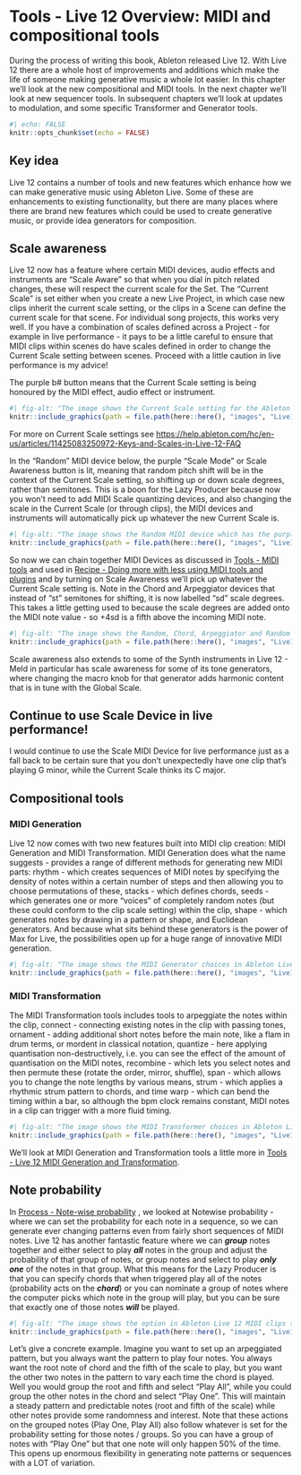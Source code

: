 # Tools - Live 12 Overview: MIDI and compositional tools {#Chapter-030-Tools-Live12_Intro}

During the process of writing this book, Ableton released Live 12. With Live 12 there are a whole host of improvements and additions which make the life of someone making generative music a whole lot easier. In this chapter we'll look at the new compositional and MIDI tools. In the next chapter we'll look at new sequencer tools. In subsequent chapters we'll look at updates to modulation, and some specific Transformer and Generator tools.

```r
#| echo: FALSE
knitr::opts_chunk$set(echo = FALSE)
```

::: callout-tip
## Key idea

Live 12 contains a number of tools and new features which enhance how we can make generative music using Ableton Live. Some of these are enhancements to existing functionality, but there are many places where there are brand new features which could be used to create generative music, or provide idea generators for composition.
:::

## Scale awareness

Live 12 now has a feature where certain MIDI devices, audio effects and instruments are "Scale Aware" so that when you dial in pitch related changes, these will respect the current scale for the Set. The "Current Scale" is set either when you create a new Live Project, in which case new clips inherit the current scale setting, or the clips in a Scene can define the current scale for that scene. For individual song projects, this works very well. If you have a combination of scales defined across a Project - for example in live performance - it pays to be a little careful to ensure that MIDI clips within scenes do have scales defined in order to change the Current Scale setting between scenes. Proceed with a little caution in live performance is my advice!

The purple b# button means that the Current Scale setting is being honoured by the MIDI effect, audio effect or instrument.

```r
#| fig-alt: "The image shows the Current Scale setting for the Ableton Live set. In this case it is set to C Major."
knitr::include_graphics(path = file.path(here::here(), "images", "Live12_Scale.png"))
```

For more on Current Scale settings see <https://help.ableton.com/hc/en-us/articles/11425083250972-Keys-and-Scales-in-Live-12-FAQ>

In the "Random" MIDI device below, the purple "Scale Mode" or Scale Awareness button is lit, meaning that random pitch shift will be in the context of the Current Scale setting, so shifting up or down scale degrees, rather than semitones. This is a boon for the Lazy Producer because now you won't need to add MIDI Scale quantizing devices, and also changing the scale in the Current Scale (or through clips), the MIDI devices and instruments will automatically pick up whatever the new Current Scale is.

```r
#| fig-alt: "The image shows the Random MIDI device which has the purple scale awareness button switched on."
knitr::include_graphics(path = file.path(here::here(), "images", "Live12_Random_ScaleAware.png"))
```

So now we can chain together MIDI Devices as discussed in [Tools - MIDI tools](#Chapter-004-Tools-MIDI_tools) and used in [Recipe - Doing more with less using MIDI tools and plugins](#Chapter-006-Recipe-MIDI_tools) and by turning on Scale Awareness we'll pick up whatever the Current Scale setting is. Note in the Chord and Arpeggiator devices that instead of "st" semitones for shifting, it is now labelled "sd" scale degrees. This takes a little getting used to because the scale degrees are added onto the MIDI note value - so +4sd is a fifth above the incoming MIDI note.

```r
#| fig-alt: "The image shows the Random, Chord, Arpeggiator and Random MIDI devices. Each of these has the purple scale awareness button switched on."
knitr::include_graphics(path = file.path(here::here(), "images", "Live12_ScaleAware_MIDI_Devices.png"))
```

Scale awareness also extends to some of the Synth instruments in Live 12 - Meld in particular has scale awareness for some of its tone generators, where changing the macro knob for that generator adds harmonic content that is in tune with the Global Scale.

::: callout-caution
## Continue to use Scale Device in live performance!

I would continue to use the Scale MIDI Device for live performance just as a fall back to be certain sure that you don't unexpectedly have one clip that's playing G minor, while the Current Scale thinks its C major.
:::

## Compositional tools

### MIDI Generation

Live 12 now comes with two new features built into MIDI clip creation: MIDI Generation and MIDI Transformation. MIDI Generation does what the name suggests - provides a range of different methods for generating new MIDI parts: rhythm - which creates sequences of MIDI notes by specifying the density of notes within a certain number of steps and then allowing you to choose permutations of these, stacks - which defines chords, seeds - which generates one or more "voices" of completely random notes (but these could conform to the clip scale setting) within the clip, shape - which generates notes by drawing in a pattern or shape, and Euclidean generators. And because what sits behind these generators is the power of Max for Live, the possibilities open up for a huge range of innovative MIDI generation.

```r
#| fig-alt: "The image shows the MIDI Generator choices in Ableton Live 12."
knitr::include_graphics(path = file.path(here::here(), "images", "Live12_MIDIGenerators.png"))
```

### MIDI Transformation

The MIDI Transformation tools includes tools to arpeggiate the notes within the clip, connect - connecting existing notes in the clip with passing tones, ornament - adding additional short notes before the main note, like a flam in drum terms, or mordent in classical notation, quantize - here applying quantisation non-destructively, i.e. you can see the effect of the amount of quantisation on the MIDI notes, recombine - which lets you select notes and then permute these (rotate the order, mirror, shuffle), span - which allows you to change the note lengths by various means, strum - which applies a rhythmic strum pattern to chords, and time warp - which can bend the timing within a bar, so although the bpm clock remains constant, MIDI notes in a clip can trigger with a more fluid timing.

```r
#| fig-alt: "The image shows the MIDI Transformer choices in Ableton Live 12."
knitr::include_graphics(path = file.path(here::here(), "images", "Live12_MIDI_Transformers.png"))
```

We'll look at MIDI Generation and Transformation tools a little more in 
[Tools - Live 12 MIDI Generation and Transformation](#Chapter-033-Tools-Live12_MIDI_Generation_Transformation).

## Note probability

In [Process - Note-wise probability](#Chapter-002-Process-Note_wise_probability) , we looked at Notewise probability - where we can set the probability for each note in a sequence, so we can generate ever changing patterns even from fairly short sequences of MIDI notes. Live 12 has another fantastic feature where we can ***group*** notes together and either select to play ***all*** notes in the group and adjust the probability of that group of notes, or group notes and select to play ***only one*** of the notes in that group. What this means for the Lazy Producer is that you can specify chords that when triggered play all of the notes (probability acts on the ***chord***) or you can nominate a group of notes where the computer picks which note in the group will play, but you can be sure that exactly one of those notes ***will*** be played.

```r
#| fig-alt: "The image shows the option in Ableton Live 12 MIDI clips to Group Notes and Play One or Play All."
knitr::include_graphics(path = file.path(here::here(), "images", "Live12_GroupNotes.png"))
```

Let's give a concrete example. Imagine you want to set up an arpeggiated pattern, but you always want the pattern to play four notes. You always want the root note of chord and the fifth of the scale to play, but you want the other two notes in the pattern to vary each time the chord is played. Well you would group the root and fifth and select "Play All", while you could group the other notes in the chord and select "Play One". This will maintain a steady pattern and predictable notes (root and fifth of the scale) while other notes provide some randomness and interest. Note that these actions on the grouped notes (Play One, Play All) also follow whatever is set for the probability setting for those notes / groups. So you can have a group of notes with "Play One" but that one note will only happen 50% of the time. This opens up enormous flexibility in generating note patterns or sequences with a LOT of variation.
